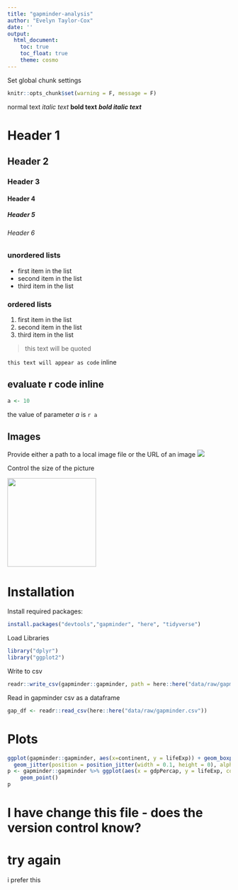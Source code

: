 ---
title: "gapminder-analysis"
author: "Evelyn Taylor-Cox"
date: ''
output:
  html_document: 
    toc: true
    toc_float: true
    theme: cosmo
---

Set global chunk settings
```{r global}
knitr::opts_chunk$set(warning = F, message = F)
```



normal text
*italic text*
**bold text**
***bold italic text***

# Header 1
## Header 2
### Header 3
#### Header 4
##### Header 5
###### Header 6

### unordered lists
- first item in the list
- second item in the list
- third item in the list

### ordered lists
1. first item in the list
1. second item in the list
1. third item in the list

> this text will be quoted

`this text will appear as code` inline


## evaluate r code inline
```{r variable, echo= FALSE}
a <- 10
```


the value of parameter *a* is `r a`

## Images
Provide either a path to a local image file or the URL of an image
![](../assets/butterfly.jpg)

Control the size of the picture

<img src="../assets/butterfly.jpg" width="200px" />


# Installation

Install required packages:
```{r installation, eval=FALSE}
install.packages("devtools","gapminder", "here", "tidyverse")
```

Load Libraries
```{r}
library("dplyr")
library("ggplot2")
```


Write to csv
```{r csv}
readr::write_csv(gapminder::gapminder, path = here::here("data/raw/gapminder.csv"))
```

Read in gapminder csv as a dataframe
```{r df}
gap_df <- readr::read_csv(here::here("data/raw/gapminder.csv"))
```


# Plots
```{r plots}
ggplot(gapminder::gapminder, aes(x=continent, y = lifeExp)) + geom_boxplot(outlier.colour = "hotpink") +
  geom_jitter(position = position_jitter(width = 0.1, height = 0), alpha = 1/4)
p <- gapminder::gapminder %>% ggplot(aes(x = gdpPercap, y = lifeExp, color = continent)) + 
    geom_point()
p

```


# I have change this file - does the version control know?
# try again
i prefer this

